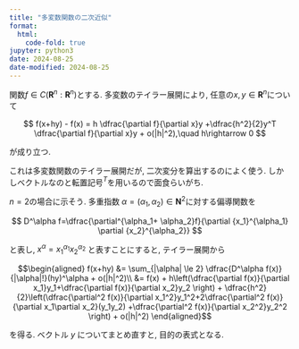 ```yaml
---
title: "多変数関数の二次近似"
format:
  html:
    code-fold: true
jupyter: python3
date: 2024-08-25
date-modified: 2024-08-25
---
```


関数$f\in C(\mathbf{R}^n:\mathbf{R}^n)$とする. 
多変数のテイラー展開により, 任意の$x,y\in\mathbf{R}^n$について

$$
f(x+hy) - f(x) = h \dfrac{\partial f}{\partial x}y 
+\dfrac{h^2}{2}y^T \dfrac{\partial f}{\partial x}y 
+ o(|h|^2),\quad h\rightarrow 0
$$

が成り立つ.

これは多変数関数のテイラー展開だが, 二次変分を算出するのによく使う.
しかしベクトルなのと転置記号${}^T$を用いるので面食らいがち.

$n=2$の場合に示そう. 多重指数 $\alpha= (\alpha_1, \alpha_2)\in \mathbf{N}^2$に対する偏導関数を

$$
D^\alpha f=\dfrac{\partial^{\alpha_1+ \alpha_2}f}{\partial {x_1}^{\alpha_1} \partial {x_2}^{\alpha_2}} 
$$

と表し, $x^\alpha = {x_1}^{\alpha_1} {x_2}^{\alpha_2}$ と表すことにすると, テイラー展開から

$$\begin{aligned}
f(x+hy) 
&= \sum_{|\alpha| \le 2} \dfrac{D^\alpha f(x)}{|\alpha|!}(hy)^\alpha + o(|h|^2)\\
&= f(x) 
  + h\left(\dfrac{\partial f(x)}{\partial x_1}y_1+\dfrac{\partial f(x)}{\partial x_2}y_2 \right)
  + \dfrac{h^2}{2}\left(\dfrac{\partial^2 f(x)}{\partial x_1^2}y_1^2+2\dfrac{\partial^2 f(x)}{\partial x_1\partial x_2}(y_1y_2) +\dfrac{\partial^2 f(x)}{\partial x_2^2}y_2^2 \right)
  + o(|h|^2)
\end{aligned}$$

を得る. ベクトル $y$ についてまとめ直すと, 目的の表式となる.
